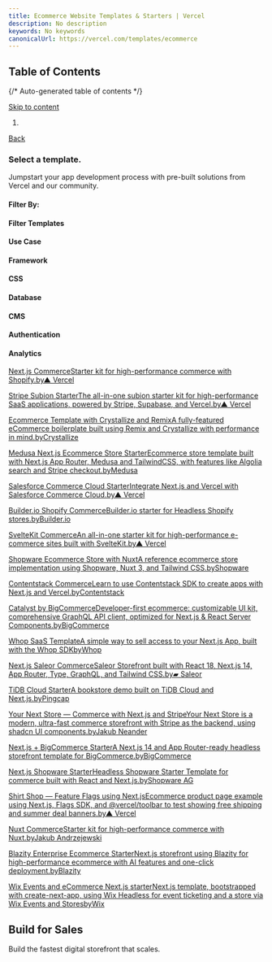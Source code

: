 ```yaml
---
title: Ecommerce Website Templates & Starters | Vercel
description: No description
keywords: No keywords
canonicalUrl: https://vercel.com/templates/ecommerce
---
```


## Table of Contents

{/* Auto-generated table of contents */}

[Skip to content](#geist-skip-)

1. [](/home)

[Back](/new)

### Select a template.

Jumpstart your app development process with pre-built solutions from Vercel and our community.

#### Filter By:

#### Filter Templates

#### Use Case

#### Framework

#### CSS

#### Database

#### CMS

#### Authentication

#### Analytics

[Next.js CommerceStarter kit for high-performance commerce with Shopify.by▲ Vercel](/new/templates/next.js/nextjs-commerce)

[Stripe Subion StarterThe all-in-one subion starter kit for high-performance SaaS applications, powered by Stripe, Supabase, and Vercel.by▲ Vercel](/new/templates/next.js/subion-starter)

[Ecommerce Template with Crystallize and RemixA fully-featured eCommerce boilerplate built using Remix and Crystallize with performance in mind.byCrystallize](/new/templates/remix/ecommerce-crystalize-remix)

[Medusa Next.js Ecommerce Store StarterEcommerce store template built with Next.js App Router, Medusa and TailwindCSS, with features like Algolia search and Stripe checkout.byMedusa](/new/templates/next.js/medusa)

[Salesforce Commerce Cloud StarterIntegrate Next.js and Vercel with Salesforce Commerce Cloud.by▲ Vercel](/new/templates/next.js/salesforce-commerce-cloud-starter)

[Builder.io Shopify CommerceBuilder.io starter for Headless Shopify stores.byBuilder.io](/new/templates/next.js/builderio-shopify-commerce-headless)

[SvelteKit CommerceAn all-in-one starter kit for high-performance e-commerce sites built with SvelteKit.by▲ Vercel](/new/templates/svelte/sveltekit-commerce)

[Shopware Ecommerce Store with NuxtA reference ecommerce store implementation using Shopware, Nuxt 3, and Tailwind CSS.byShopware](/new/templates/nuxt/shopware-nuxt-ecommerce)

[Contentstack CommerceLearn to use Contentstack SDK to create apps with Next.js and Vercel.byContentstack](/new/templates/next.js/cms-contentstack-commerce)

[Catalyst by BigCommerceDeveloper-first ecommerce: customizable UI kit, comprehensive GraphQL API client, optimized for Next.js & React Server Components.byBigCommerce](/new/templates/next.js/catalyst-by-bigcommerce)

[Whop SaaS TemplateA simple way to sell access to your Next.js App, built with the Whop SDKbyWhop](/new/templates/next.js/whop-template)

[Next.js Saleor CommerceSaleor Storefront built with React 18, Next.js 14, App Router, Type, GraphQL, and Tailwind CSS.by▰ Saleor](/new/templates/next.js/nextjs-saleor-commerce)

[TiDB Cloud StarterA bookstore demo built on TiDB Cloud and Next.js.byPingcap](/new/templates/next.js/tidb-cloud-starter)

[Your Next Store — Commerce with Next.js and StripeYour Next Store is a modern, ultra-fast commerce storefront with Stripe as the backend, using shadcn UI components.byJakub Neander](/new/templates/next.js/yournextstore)

[Next.js + BigCommerce StarterA Next.js 14 and App Router-ready headless storefront template for BigCommerce.byBigCommerce](/new/templates/next.js/bigcommerce-starter-nextjs)

[Next.js Shopware StarterHeadless Shopware Starter Template for commerce built with React and Next.js.byShopware AG](/new/templates/next.js/nextjs-shopware-starter)

[Shirt Shop — Feature Flags using Next.jsEcommerce product page example using Next.js, Flags SDK, and @vercel/toolbar to test showing free shipping and summer deal banners.by▲ Vercel](/new/templates/next.js/shirt-shop-feature-flags)

[Nuxt CommerceStarter kit for high-performance commerce with Nuxt.byJakub Andrzejewski](/new/templates/nuxt/nuxt-commerce)

[Blazity Enterprise Ecommerce StarterNext.js storefront using Blazity for high-performance ecommerce with AI features and one-click deployment.byBlazity](/new/templates/next.js/blazity-enterprise-ecommerce-starter)

[Wix Events and eCommerce Next.js starterNext.js template, bootstrapped with create-next-app, using Wix Headless for event ticketing and a store via Wix Events and StoresbyWix](/new/templates/next.js/wix-commerce-ticketing)

## Build for Sales

Build the fastest digital storefront that scales.